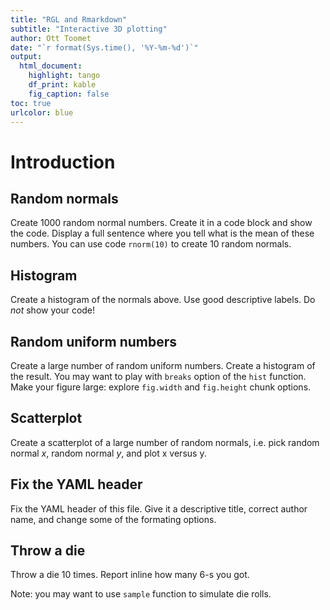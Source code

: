 ```yaml
---
title: "RGL and Rmarkdown"
subtitle: "Interactive 3D plotting"
author: Ott Toomet
date: "`r format(Sys.time(), '%Y-%m-%d')`"
output: 
  html_document:
    highlight: tango
    df_print: kable
    fig_caption: false
toc: true
urlcolor: blue
---
```

# Introduction


## Random normals

Create 1000 random normal numbers.  Create it in a code block and show
the code.  Display a full sentence where you tell what is the mean of
these numbers.  You can use code `rnorm(10)` to create 10 random
normals. 

## Histogram

Create a histogram of the normals above.  Use good descriptive
labels.  Do _not_ show your code!


## Random uniform numbers

Create a large number of random uniform numbers.  Create a histogram
of the result.  You may want to play with `breaks` option of the
`hist` function.  Make your figure large: explore `fig.width` and
`fig.height` chunk options.


## Scatterplot

Create a scatterplot of a large number of random normals, i.e. pick
random normal $x$, random normal $y$, and plot x versus y.


## Fix the YAML header

Fix the YAML header of this file.  Give it a descriptive title,
correct author name, and change some of the formating options.


## Throw a die

Throw a die 10 times.  Report inline how many 6-s you got.

Note: you may want to use `sample` function to simulate die rolls.

